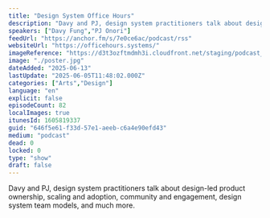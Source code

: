 ```yaml
---
title: "Design System Office Hours"
description: "Davy and PJ, design system practitioners talk about design-led product ownership, scaling and adoption, community and engagement, design system team models, and much more."
speakers: ["Davy Fung","PJ Onori"]
feedUrl: "https://anchor.fm/s/7e0ce6ac/podcast/rss"
websiteUrl: "https://officehours.systems/"
imageReference: "https://d3t3ozftmdmh3i.cloudfront.net/staging/podcast_uploaded_nologo/21047747/21047747-1699427880984-48d6ab24edbb5.jpg"
image: "./poster.jpg"
dateAdded: "2025-06-13"
lastUpdate: "2025-06-05T11:48:02.000Z"
categories: ["Arts","Design"]
language: "en"
explicit: false
episodeCount: 82
localImages: true
itunesId: 1605819337
guid: "646f5e61-f33d-57e1-aeeb-c6a4e90efd43"
medium: "podcast"
dead: 0
locked: 0
type: "show"
draft: false
---
```


Davy and PJ, design system practitioners talk about design-led product ownership, scaling and adoption, community and engagement, design system team models, and much more.
